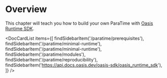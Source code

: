
# Overview

This chapter will teach you how to build your own ParaTime with [Oasis Runtime
SDK].

<DocCardList items={[
    findSidebarItem('/paratime/prerequisites'),
    findSidebarItem('/paratime/minimal-runtime'),
    findSidebarItem('/paratime/minimal-runtime'),
    findSidebarItem('/paratime/modules'),
    findSidebarItem('/paratime/reproducibility'),
    findSidebarItem('https://api.docs.oasis.dev/oasis-sdk/oasis_runtime_sdk'),
]} />

[Oasis Runtime SDK]:
  https://github.com/oasisprotocol/oasis-sdk/tree/main/runtime-sdk
